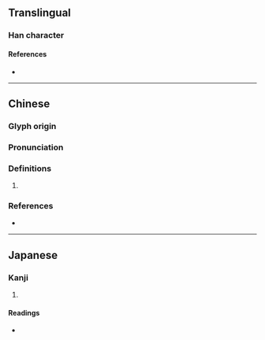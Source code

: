 {{character info/new}}
==Translingual==

===Han character===
{{Han char|rn=37|rad=大|as=09|sn=12|four=|canj=MKAB|ids=⿱天明}}

====References====
* {{Han ref|kx=0253.110|dkj=05966|dj=0515.020|hdz=21516.010|uh=5963|ud=22883}}

----

==Chinese==
{{zh-forms}}

===Glyph origin===
{{Han etym}}

===Pronunciation===
{{zh-pron
|m=wěng
|c=wang2
|mc=y
|oc=
|cat=
}}

===Definitions===
{{zh-hanzi}}

# {{rfdef|zh}}

===References===
* {{R:yue:Jyutping Database}}

----

==Japanese==

===Kanji===
{{ja-kanji|grade=|rs=大09}}

# {{defn|lang=ja|sort=大09}}

====Readings====
* {{ja-readings|on=わん,こう|kun=あきらか}}